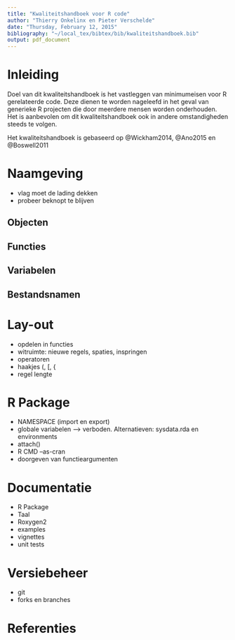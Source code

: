 ```yaml
---
title: "Kwaliteitshandboek voor R code"
author: "Thierry Onkelinx en Pieter Verschelde"
date: "Thursday, February 12, 2015"
bibliography: "~/local_tex/bibtex/bib/kwaliteitshandboek.bib"
output: pdf_document
---
```


# Inleiding

Doel van dit kwaliteitshandboek is het vastleggen van minimumeisen voor R gerelateerde code. Deze dienen te worden nageleefd in het geval van generieke R projecten die door meerdere mensen worden onderhouden. Het is aanbevolen om dit kwaliteitshandboek ook in andere omstandigheden steeds te volgen.

Het kwaliteitshandboek is gebaseerd op @Wickham2014, @Ano2015 en @Boswell2011

# Naamgeving

- vlag moet de lading dekken
- probeer beknopt te blijven

## Objecten

## Functies

## Variabelen

## Bestandsnamen

# Lay-out

- opdelen in functies
- witruimte: nieuwe regels, spaties, inspringen
- operatoren
- haakjes (, [, {
- regel lengte

# R Package

- NAMESPACE (import en export)
- globale variabelen --> verboden. Alternatieven: sysdata.rda en environments
- attach()
- R CMD --as-cran
- doorgeven van functieargumenten

# Documentatie

- R Package
- Taal
- Roxygen2
- examples
- vignettes
- unit tests

# Versiebeheer

- git
- forks en branches

# Referenties
